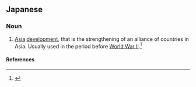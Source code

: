 ==Japanese==
{{ja-kanjitab|こう|あ|yomi=on}}

===Noun===
{{ja-noun|こうあ}}

# {{lb|ja|historical|sort=こうあ}} [[Asia]] [[development]], that is the strengthening of an alliance of countries in Asia. Usually used in the period before [[World War II]].<ref>{{cite-web|url=http://www.weblio.jp/content/%E8%88%88%E4%BA%9C|title=興亜とは？|language=Japanese|accessdate=17 February 2011|publisher=Sanseido|work=大辞林}}</ref>

====References====
<references/>